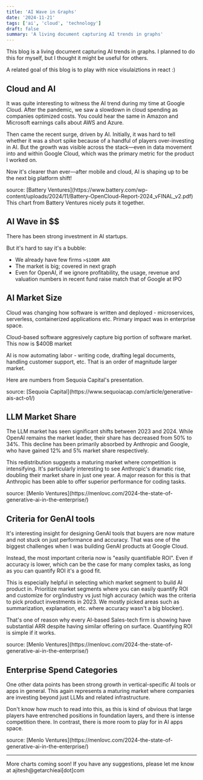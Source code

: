 ```yaml
---
title: 'AI Wave in Graphs'
date: '2024-11-21'
tags: ['ai', 'cloud', 'technology']
draft: false
summary: 'A living document capturing AI trends in graphs'
---
```


This blog is a living document capturing AI trends in graphs. I planned to do this for myself, but I thought it might be useful for others.

A related goal of this blog is to play with nice visulaiztions in react :)

## Cloud and AI

It was quite interesting to witness the AI trend during my time at Google Cloud. After the pandemic, we saw a slowdown in cloud spending as companies optimized costs. You could hear the same in Amazon and Microsoft earnings calls about AWS and Azure.

Then came the recent surge, driven by AI. Initially, it was hard to tell whether it was a short spike because of a handful of players over-investing in AI. But the growth was visible across the stack—even in data movement into and within Google Cloud, which was the primary metric for the product I worked on.

Now it's clearer than ever—after mobile and cloud, AI is shaping up to be the next big platform shift!

<CloudRevenue />
source: [Battery
Ventures](https://www.battery.com/wp-content/uploads/2024/11/Battery-OpenCloud-Report-2024_vFINAL_v2.pdf)
This chart from Battery Ventures nicely puts it together.

## AI Wave in $$

There has been strong investment in AI startups.

But it's hard to say it's a bubble:

- We already have few firms `>$100M ARR`
- The market is big; covered in next graph
- Even for OpenAI, if we ignore profitability, the usage, revenue and valuation numbers in recent fund raise match that of Google at IPO

<InvestmentMetrics />

## AI Market Size

Cloud was changing how software is written and deployed - microservices, serverless, containerized applications etc. Primary impact was in enterprise space.

Cloud-based software aggresively capture big portion of software market. This now is $400B market

AI is now automating labor - writing code, drafting legal documents, handling customer support, etc. That is an order of magnitude larger market.

Here are numbers from Sequoia Capital's presentation.

<MarketComparison />
source: [Sequoia Capital](https://www.sequoiacap.com/article/generative-ais-act-o1/)

## LLM Market Share

The LLM market has seen significant shifts between 2023 and 2024. While OpenAI remains the market leader, their share has decreased from 50% to 34%. This decline has been primarily absorbed by Anthropic and Google, who have gained 12% and 5% market share respectively.

This redistribution suggests a maturing market where competition is intensifying. It's particularly interesting to see Anthropic's dramatic rise, doubling their market share in just one year. A major reason for this is that Anthropic has been able to offer superior performance for coding tasks.

<LLMMarketShare />
source: [Menlo Ventures](https://menlovc.com/2024-the-state-of-generative-ai-in-the-enterprise/)

## Criteria for GenAI tools

It's interesting insight for designing GenAI tools that buyers are now mature and not stuck on just performance and accuracy. That was one of the biggest challenges when I was building GenAI products at Google Cloud.

Instead, the most important criteria now is "easily quantifiable ROI". Even if accuracy is lower, which can be the case for many complex tasks, as long as you can quantify ROI it's a good fit.

This is especially helpful in selecting which market segment to build AI product in. Prioritize market segments where you can easily quantify ROI and customize for org/industry vs just high accuracy (which was the criteria to pick product investments in 2023. We mostly picked areas such as summarization, explanation, etc. where accuracy wasn't a big blocker).

That's one of reason why every AI-based Sales-tech firm is showing have substantial ARR despite having similar offering on surface. Quantifying ROI is simple if it works.

<CriteriaForGenAI />
source: [Menlo Ventures](https://menlovc.com/2024-the-state-of-generative-ai-in-the-enterprise/)

## Enterprise Spend Categories

One other data points has been strong growth in vertical-specific AI tools or apps in general. This again represents a maturing market where companies are investing beyond just LLMs and related infrastructure.

Don't know how much to read into this, as this is kind of obvious that large players have entrenched positions in foundation layers, and there is intense competition there. In contrast, there is more room to play for in AI apps space.

<EnterpriseSpendCategories />
source: [Menlo Ventures](https://menlovc.com/2024-the-state-of-generative-ai-in-the-enterprise/)

<hr className="my-8 border-gray-200 dark:border-gray-700" />
More charts coming soon! If you have any suggestions, please let me know at
ajitesh@getarchieai[dot]com

